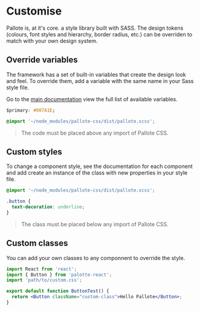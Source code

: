 
<Meta title="Customise" />

<div class="SBMarkdown">

# Customise

Pallote is, at it's core. a style library built with SASS. The design tokens (colours, font styles and hierarchy, border radius, etc.) can be overriden to match with your own design system.

## Override variables

The framework has a set of built-in variables that create the design look and feel. To override them, add a variable with the same name in your Sass style file.

Go to the [main documentation](https://www.pallote.com/docs/category/variables) view the full list of available variables.

```css
$primary: #007A1E;

@import '~/node_modules/pallote-css/dist/pallote.scss';
````

> The code must be placed above any import of Pallote CSS.

## Custom styles

To change a component style, see the documentation for each component and add create an instance of the class with new properties in your style file.

```css
@import '~/node_modules/pallote-css/dist/pallote.scss';

.button {
  text-decoration: underline;
}
````

> The class must be placed below any import of Pallote CSS.

## Custom classes

You can add your own classes to any componnent to override the style.

```jsx
import React from 'react';
import { Button } from 'palotte-react';
import 'path/to/custom.css';

export default function ButtonTest() {
  return <Button className="custom-class">Hello Pallote</Button>;
}
```

</div>

